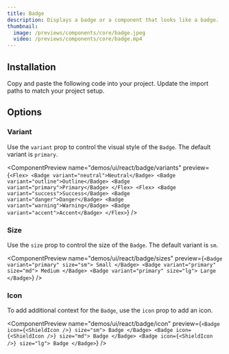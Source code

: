 ```yaml
---
title: Badge
description: Displays a badge or a component that looks like a badge.
thumbnail:
  image: /previews/components/core/badge.jpeg
  video: /previews/components/core/badge.mp4
---
```


<ComponentPreview name="demos/ui/react/badge/default" />

## Installation

<Steps>
  <Step>Copy and paste the following code into your project.</Step>
  <ComponentSource
    name={["ui/react/badge"]}
    extension={["tsx"]}
  />
  <Step>Update the import paths to match your project setup.</Step>
</Steps>

## Options

### Variant

Use the `variant` prop to control the visual style of the `Badge`. The default variant is `primary`.

<ComponentPreview
  name="demos/ui/react/badge/variants"
  preview={`<Flex>
  <Badge variant="neutral">Neutral</Badge>
  <Badge variant="outline">Outline</Badge>
  <Badge variant="primary">Primary</Badge>
</Flex>
<Flex>
  <Badge variant="success">Success</Badge>
  <Badge variant="danger">Danger</Badge>
  <Badge variant="warning">Warning</Badge>
  <Badge variant="accent">Accent</Badge>
</Flex>`}
/>

### Size

Use the `size` prop to control the size of the `Badge`. The default variant is `sm`.

<ComponentPreview
  name="demos/ui/react/badge/sizes"
  preview={`<Badge variant="primary" size="sm">
  Small
</Badge>
<Badge variant="primary" size="md">
  Medium
</Badge>
<Badge variant="primary" size="lg">
  Large
</Badge>`}
/>

### Icon

To add additional context for the `Badge`, use the `icon` prop to add an icon.

<ComponentPreview
  name="demos/ui/react/badge/icon"
  preview={`<Badge icon={<ShieldIcon />} size="sm">
  Badge
</Badge>
<Badge icon={<ShieldIcon />} size="md">
  Badge
</Badge>
<Badge icon={<ShieldIcon />} size="lg">
  Badge
</Badge>`}
/>
